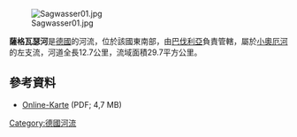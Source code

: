 {{Coord|48|52|1.28|N|13|27|4.83|E|display=title}}
[[Image:Sagwasser01.jpg|right]]

'''薩格瓦瑟河'''是[[德國|德國]]的河流，位於該國東南部，由[[巴伐利亞|巴伐利亞]]負責管轄，屬於[[小奧厄河|小奧厄河]]的左支流，河道全長12.7公里，流域面積29.7平方公里。

==參考資料==
* [http://geographie.giersbeck.de/karten/175.pdf Online-Karte] (PDF; 4,7 MB)

{{Germany-geo-stub}}
[[Category:德國河流|Category:德國河流]]